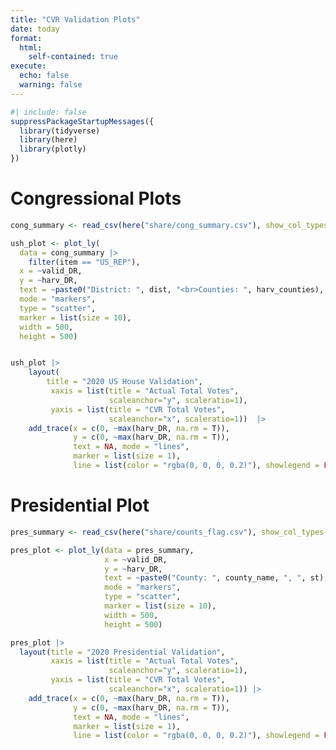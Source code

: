 ```yaml
---
title: "CVR Validation Plots"
date: today
format: 
  html:
    self-contained: true
execute:
  echo: false
  warning: false
---
```


```r
#| include: false
suppressPackageStartupMessages({
  library(tidyverse)
  library(here)
  library(plotly)
})
```

# Congressional Plots

```r
cong_summary <- read_csv(here("share/cong_summary.csv"), show_col_types = FALSE)

ush_plot <- plot_ly(
  data = cong_summary |> 
    filter(item == "US_REP"), 
  x = ~valid_DR, 
  y = ~harv_DR, 
  text = ~paste0("District: ", dist, "<br>Counties: ", harv_counties), 
  mode = "markers", 
  type = "scatter", 
  marker = list(size = 10),
  width = 500,
  height = 500)


ush_plot |> 
    layout(
        title = "2020 US House Validation",
         xaxis = list(title = "Actual Total Votes",
                      scaleanchor="y", scaleratio=1),
         yaxis = list(title = "CVR Total Votes",
                      scaleanchor="x", scaleratio=1))  |> 
    add_trace(x = c(0, ~max(harv_DR, na.rm = T)), 
              y = c(0, ~max(harv_DR, na.rm = T)), 
              text = NA, mode = "lines", 
              marker = list(size = 1), 
              line = list(color = "rgba(0, 0, 0, 0.2)"), showlegend = FALSE)
```

# Presidential Plot

```r
pres_summary <- read_csv(here("share/counts_flag.csv"), show_col_types = FALSE)

pres_plot <- plot_ly(data = pres_summary, 
                     x = ~valid_DR, 
                     y = ~harv_DR, 
                     text = ~paste0("County: ", county_name, ", ", st), 
                     mode = "markers", 
                     type = "scatter", 
                     marker = list(size = 10),
                     width = 500,
                     height = 500)

pres_plot |> 
  layout(title = "2020 Presidential Validation",
         xaxis = list(title = "Actual Total Votes",
                      scaleanchor="y", scaleratio=1),
         yaxis = list(title = "CVR Total Votes",
                      scaleanchor="x", scaleratio=1)) |> 
    add_trace(x = c(0, ~max(harv_DR, na.rm = T)), 
              y = c(0, ~max(harv_DR, na.rm = T)), 
              text = NA, mode = "lines", 
              marker = list(size = 1), 
              line = list(color = "rgba(0, 0, 0, 0.2)"), showlegend = FALSE)
```
